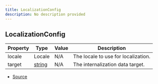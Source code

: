```yaml
---
title: LocalizationConfig
description: No description provided
---
```


## LocalizationConfig

| Property | Type                                                                                              | Value | Description                         |
| -------- | ------------------------------------------------------------------------------------------------- | ----- | ----------------------------------- |
| locale   | Locale                                                                                            | N/A   | The locale to use for localization. |
| target   | [string](https://developer.mozilla.org/en-US/docs/Web/JavaScript/Reference/Global_Objects/String) | N/A   | The internalization data target.    |

- [Source](https://github.com/underctrl-io/commandkit/blob/f8cc07d11d2ae5ed7f529adff1649936223e27b2/packages/commandkit/src/app/i18n/Localization.ts#L9)
